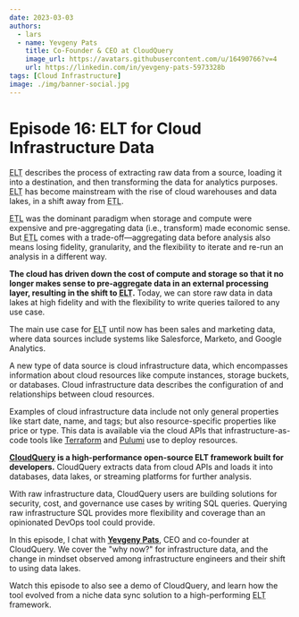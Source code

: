 ```yaml
---
date: 2023-03-03
authors:
  - lars
  - name: Yevgeny Pats
    title: Co-Founder & CEO at CloudQuery
    image_url: https://avatars.githubusercontent.com/u/16490766?v=4
    url: https://linkedin.com/in/yevgeny-pats-5973328b
tags: [Cloud Infrastructure]
image: ./img/banner-social.jpg
---
```


# Episode 16: ELT for Cloud Infrastructure Data

<p><abbr title="extract, load, transform">ELT</abbr> describes the process of extracting raw data from a source, loading it into a destination, and then transforming the data for analytics purposes. <abbr title="extract, load, transform">ELT</abbr> has become mainstream with the rise of cloud warehouses and data lakes, in a shift away from <abbr title="extract, transform, load">ETL</abbr>.</p>

<p><abbr title="extract, transform, load">ETL</abbr> was the dominant paradigm when storage and compute were expensive and pre-aggregating data (i.e., transform) made economic sense. But <abbr title="extract, transform, load">ETL</abbr> comes with a trade-off—aggregating data before analysis also means losing fidelity, granularity, and the flexibility to iterate and re-run an analysis in a different way.</p>

**The cloud has driven down the cost of compute and storage so that it no longer makes sense to pre-aggregate data in an external processing layer, resulting in the shift to <abbr title="extract, load, transform">ELT</abbr>.** Today, we can store raw data in data lakes at high fidelity and with the flexibility to write queries tailored to any use case.

The main use case for <abbr title="extract, load, transform">ELT</abbr> until now has been sales and marketing data, where data sources include systems like Salesforce, Marketo, and Google Analytics.

A new type of data source is cloud infrastructure data, which encompasses information about cloud resources like compute instances, storage buckets, or databases. Cloud infrastructure data describes the configuration of and relationships between cloud resources.

Examples of cloud infrastructure data include not only general properties like start date, name, and tags; but also resource-specific properties like price or type. This data is available via the cloud APIs that infrastructure-as-code tools like [Terraform](https://terraform.io) and [Pulumi](https://pulumi.com) use to deploy resources.

**[CloudQuery](https://cloudquery.io) is a high-performance open-source ELT framework built for developers.** CloudQuery extracts data from cloud APIs and loads it into databases, data lakes, or streaming platforms for further analysis.

With raw infrastructure data, CloudQuery users are building solutions for security, cost, and governance use cases by writing SQL queries. Querying raw infrastructure SQL provides more flexibility and coverage than an opinionated DevOps tool could provide.

In this episode, I chat with [**Yevgeny Pats**](https://linkedin.com/in/yevgeny-pats-5973328b), CEO and co-founder at CloudQuery. We cover the "why now?" for infrastructure data, and the change in mindset observed among infrastructure engineers and their shift to using data lakes.

Watch this episode to also see a demo of CloudQuery, and learn how the tool evolved from a niche data sync solution to a high-performing <abbr title="extract, load, transform">ELT</abbr> framework.

<YoutubeEmbed id="5ALXtsUKqeY" title={metadata.title} date={metadata.date} />
